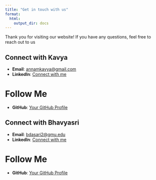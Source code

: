 ```yaml
---
title: "Get in touch with us"
format:
  html:
    output_dir: docs
---
```


Thank you for visiting our website! If you have any questions, feel free to reach out to us

## Connect with Kavya

-   **Email**: [annamkavya\@gmail.com](mailto:annamkavya@gmail.com)
-   **LinkedIn**: [Connect with me](https://www.linkedin.com/in/annam-kavya-460710104/?originalSubdomain=in)

# Follow Me

-   **GitHub**: [Your GitHub Profile](https://github.com/kavyaannam)

## Connect with Bhavyasri

- **Email**: [bdasari2@gmu.edu](mailto:bdasari2@gmu.edu)
- **LinkedIn**: [Connect with me](https://www.linkedin.com/in/bhavyasri-d-010001308)

# Follow Me

- **GitHub**: [Your GitHub Profile](https://github.com/Bhavya-sri2)

